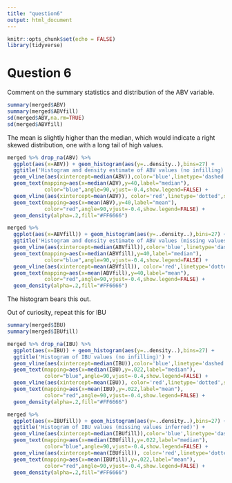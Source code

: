 ```yaml
---
title: "question6"
output: html_document
---
```


```r
knitr::opts_chunk$set(echo = FALSE)
library(tidyverse)
```

# Question 6
Comment on the summary statistics and distribution of the ABV variable.
```r
summary(merged$ABV)
summary(merged$ABVfill)
sd(merged$ABV,na.rm=TRUE)
sd(merged$ABVfill)
```

The mean is slightly higher than the median, which would indicate a right skewed distribution,
one with a long tail of high values.

```r
merged %>% drop_na(ABV) %>%
  ggplot(aes(x=ABV)) + geom_histogram(aes(y=..density..),bins=27) + 
  ggtitle('Histogram and density estimate of ABV values (no infilling)') +
  geom_vline(aes(xintercept=median(ABV)),color='blue',linetype='dashed',size=1) +
  geom_text(mapping=aes(x=median(ABV),y=40,label="median"),
            color="blue",angle=90,vjust=-0.4,show.legend=FALSE) +
  geom_vline(aes(xintercept=mean(ABV)), color='red',linetype='dotted',size=1) +
  geom_text(mapping=aes(x=mean(ABV),y=40,label="mean"),
            color="red",angle=90,vjust=-0.4,show.legend=FALSE) +
  geom_density(alpha=.2,fill="#FF6666")
```

```r
merged %>% 
  ggplot(aes(x=ABVfill)) + geom_histogram(aes(y=..density..),bins=27) + 
  ggtitle('Histogram and density estimate of ABV values (missing values inferred)') +
  geom_vline(aes(xintercept=median(ABVfill)),color='blue',linetype='dashed',size=1) +
  geom_text(mapping=aes(x=median(ABVfill),y=40,label="median"),
            color="blue",angle=90,vjust=-0.4,show.legend=FALSE) +
  geom_vline(aes(xintercept=mean(ABVfill)), color='red',linetype='dotted',size=1) +
  geom_text(mapping=aes(x=mean(ABVfill),y=40,label="mean"),
            color="red",angle=90,vjust=-0.4,show.legend=FALSE) +
  geom_density(alpha=.2,fill="#FF6666")
```

The histogram bears this out.

Out of curiosity, repeat this for IBU

```r
summary(merged$IBU)
summary(merged$IBUfill)
```

```r
merged %>% drop_na(IBU) %>%
  ggplot(aes(x=IBU)) + geom_histogram(aes(y=..density..),bins=27) + 
  ggtitle('Histogram of IBU values (no infilling)') +
  geom_vline(aes(xintercept=median(IBU)),color='blue',linetype='dashed',size=1) +
  geom_text(mapping=aes(x=median(IBU),y=.022,label="median"),
            color="blue",angle=90,vjust=-0.4,show.legend=FALSE) +
  geom_vline(aes(xintercept=mean(IBU)), color='red',linetype='dotted',size=1) +
  geom_text(mapping=aes(x=mean(IBU),y=.022,label="mean"),
            color="red",angle=90,vjust=-0.4,show.legend=FALSE) +
  geom_density(alpha=.2,fill="#FF6666")
```

```r
merged %>%
  ggplot(aes(x=IBUfill)) + geom_histogram(aes(y=..density..),bins=27) + 
  ggtitle('Histogram of IBU values (missing values inferred)') +
  geom_vline(aes(xintercept=median(IBUfill)),color='blue',linetype='dashed',size=1) +
  geom_text(mapping=aes(x=median(IBUfill),y=.022,label="median"),
            color="blue",angle=90,vjust=-0.4,show.legend=FALSE) +
  geom_vline(aes(xintercept=mean(IBUfill)), color='red',linetype='dotted',size=1) +
  geom_text(mapping=aes(x=mean(IBUfill),y=.022,label="mean"),
            color="red",angle=90,vjust=-0.4,show.legend=FALSE) +
  geom_density(alpha=.2,fill="#FF6666")
```


